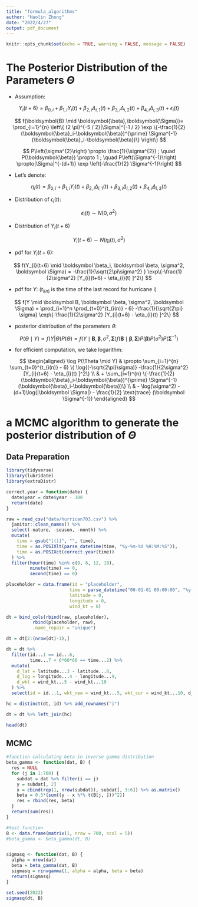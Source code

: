 ```yaml
---
title: "formula_algorithms"
author: "Haolin Zhong"
date: "2022/4/27"
output: pdf_document
---
```



```r
knitr::opts_chunk$set(echo = TRUE, warning = FALSE, message = FALSE)
```


# The Posterior Distribution of the Parameters $\Theta$

- Assumption:

$$
Y_{i}(t+6)=\beta_{0, i}+\beta_{1, i} Y_{i}(t)+\beta_{2, i} \Delta_{i, 1}(t)+\beta_{3, i} \Delta_{i, 2}(t)+\beta_{4, i} \Delta_{i, 3}(t)+\epsilon_{i}(t)
$$

\vskip 10pt

$$
f(\boldsymbol{B} \mid \boldsymbol{\beta},\boldsymbol{\Sigma})= \prod_{i=1}^{n} \left\{ (2 \pi)^{-5 / 2}|\Sigma|^{-1 / 2} \exp \{-\frac{1}{2}(\boldsymbol{\beta}_i-\boldsymbol{\beta})^{\prime} \Sigma^{-1}(\boldsymbol{\beta}_i-\boldsymbol{\beta})\} \right\}
$$

\vskip 10pt


$$
P\left(\sigma^{2}\right) \propto \frac{1}{\sigma^{2}} ; \quad P(\boldsymbol{\beta}) \propto 1 ; \quad P\left(\Sigma^{-1}\right) \propto|\Sigma|^{-(d+1)} \exp \left(-\frac{1}{2} \Sigma^{-1}\right)
$$

\vskip 10pt

- Let's denote:

$$
\eta_{i}(t) = \beta_{0, i}+\beta_{1, i} Y_{i}(t)+\beta_{2, i} \Delta_{i, 1}(t)+\beta_{3, i} \Delta_{i, 2}(t)+\beta_{4, i} \Delta_{i, 3}(t)
$$

\vskip 10pt

- Distribution of $\epsilon_{i}(t)$:

$$
\epsilon_{i}(t) \sim N(0, \sigma^2)
$$

\vskip 10pt

- Distribution of $Y_i(t+6)$

$$
Y_{i}(t+6) \sim N(\eta_{i}(t) , \sigma^2)
$$

\vskip 10pt

- pdf for $Y_i(t+6)$:

$$
f(Y_{i}(t+6) \mid \boldsymbol \beta_i, \boldsymbol \beta, \sigma^2, \boldsymbol \Sigma) = -\frac{1}{\sqrt{2\pi\sigma^2} } \exp\{-\frac{1}{2\sigma^2} [Y_{i}(t+6) - \eta_{i}(t) ]^2\}
$$

\vskip 10pt

- pdf for $Y$: ($t_{i(n)}$ is the time of the last record for hurricane i)


$$
f(Y \mid \boldsymbol B, \boldsymbol \beta, \sigma^2, \boldsymbol   \Sigma) = \prod_{i=1}^n \prod_{t=0}^{t_{i(n)} - 6} -\frac{1}{\sqrt{2\pi} \sigma} \exp\{-\frac{1}{2\sigma^2} [Y_{i}(t+6) - \eta_{i}(t) ]^2\}
$$

\vskip 10pt

- posterior distribution of the parameters $\theta$:

$$
P(\Theta \mid Y) \propto f(Y | \Theta)P(\Theta) = f(Y \mid \boldsymbol B, \boldsymbol \beta, \sigma^2, \boldsymbol \Sigma) 
f(\boldsymbol B \mid \boldsymbol \beta, \boldsymbol \Sigma)P(\boldsymbol \beta) P(\sigma^2) P(\boldsymbol \Sigma^{-1})
$$

\vskip 10pt



- for efficient computation, we take logarithm:

$$
\begin{aligned}
\log P(\Theta \mid Y) & \propto \sum_{i=1}^{n} \sum_{t=0}^{t_{i(n)} - 6} \{ \log{(-\sqrt{2\pi}\sigma)} -\frac{1}{2\sigma^2} [Y_{i}(t+6) - \eta_{i}(t) ]^2\}
\\ & + \sum_{i=1}^{n} \{-\frac{1}{2}(\boldsymbol{\beta}_i-\boldsymbol{\beta})^{\prime} \Sigma^{-1}(\boldsymbol{\beta}_i-\boldsymbol{\beta})\}
\\ & - \log(\sigma^2) - (d+1)\log(|\boldsymbol \Sigma|) - \frac{1}{2} \text{trace} (\boldsymbol \Sigma^{-1})
\end{aligned}
$$




\vskip 10pt


# a MCMC algorithm to generate the posterior distribution of $\Theta$

## Data Preparation

```r
library(tidyverse)
library(lubridate)
library(extraDistr)

correct.year = function(date) {
  date$year = date$year - 100
  return(date)
}

raw = read_csv("data/hurrican703.csv") %>% 
  janitor::clean_names() %>% 
  select(-nature, -season, -month) %>% 
  mutate(
    time = gsub("[()]", "", time),
    time = as.POSIXlt(parse_datetime(time, "%y-%m-%d %H:%M:%S")),
    time = as.POSIXct(correct.year(time))
  ) %>% 
  filter(hour(time) %in% c(0, 6, 12, 18),
         minute(time) == 0,
         second(time) == 0)

placeholder = data.frame(id = "placeholder", 
                        time = parse_datetime("00-01-01 00:00:00", "%y-%m-%d %H:%M:%S"), 
                        latitude = 0, 
                        longitude = 0,
                        wind_kt = 0)

dt = bind_cols(rbind(raw, placeholder), 
          rbind(placeholder, raw), 
          .name_repair = "unique")  

dt = dt[2:(nrow(dt)-1),]

dt = dt %>% 
  filter(id...1 == id...6,
         time...7 + 6*60*60 == time...2) %>% 
  mutate(
    d_lat = latitude...3 - latitude...8,
    d_log = longitude...4 - longitude...9,
    d_wkt = wind_kt...5 - wind_kt...10
  ) %>% 
  select(id = id...1, wkt_new = wind_kt...5, wkt_cur = wind_kt...10, d_lat, d_log, d_wkt)

hc = distinct(dt, id) %>% add_rownames("i")

dt = dt %>% left_join(hc)

head(dt)
```

## MCMC
```r
#function calculating beta in inverse gamma distribution
beta_gamma <- function(dat, B) {
  res = NULL
  for (j in 1:700) {
    subdat = dat %>% filter(i == j)
    y = subdat[, 2]
    x = cbind(rep(1, nrow(subdat)), subdat[, 3:6]) %>% as.matrix()
    beta = 0.5*(sum((y - x %*% t(B[j, ]))^2))
    res = rbind(res, beta)
  }
  return(sum(res))
}

#test function
B <- data.frame(matrix(1, nrow = 700, ncol = 5))
#beta_gamma <- beta_gamma(dt, B)


sigmasq <- function(dat, B) {
  alpha = nrow(dat)
  beta = beta_gamma(dat, B)
  sigmasq = rinvgamma(1, alpha = alpha, beta = beta) 
  return(sigmasq)
}

set.seed(2022)
sigmasq(dt, B)
```






